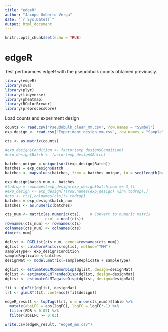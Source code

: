 ```yaml
---
title: "edgeR"
author: "Jacopo Umberto Verga"
date: "`r Sys.Date()`"
output: html_document
---
```


```r
knitr::opts_chunk$set(echo = TRUE)
```

# edgeR

Test perforamces edgeR with the pseudobulk counts obtained previously.


```r
library(edgeR)
library(sva)
library(plyr)
library(tidyverse)
library(pheatmap)
library(RColorBrewer)
library(preprocessCore)
```

Load counts and experiment design

```r
counts <- read.csv("Pseudobulk_clean_mm.csv", row.names = "Symbol")
exp_design <- read.csv("Experiment_design_mm.csv", row.names = "Sample")
```

```r
cts <- as.matrix(counts)

#exp_design$Condition <- factor(exp_design$Condition)
#exp_design$Batch <- factor(exp_design$Batch)

batches_unique = unique(sort(exp_design$Batch))
batches = exp_design$Batch
batches <- mapvalues(batches, from = batches_unique, to = seq(length(batches_unique)))

exp_design$batch_num <- batches
#todrop = rownames(exp_design[exp_design$batch_num == 3,])
#exp_design <- exp_design[!(row.names(exp_design) %in% todrop),]
#cts <- cts[,colnames(cts)!= todrop]
batches = exp_design$batch_num
batches <- as.numeric(batches)


```

```r
cts_num <- matrix(as.numeric(cts),    # Convert to numeric matrix
                  ncol = ncol(cts))
rownames(cts_num) <- rownames(cts)
colnames(cts_num) <- colnames(cts)
dim(cts_num)
```


```r
dglist <- DGEList(cts_num, genes=rownames(cts_num))
dglist <- calcNormFactors(dglist, method="TMM")
sampleType<- exp_design$Condition
sampleReplicate <-batches
designMat <- model.matrix(~sampleReplicate + sampleType)
```


```r
dglist <- estimateGLMCommonDisp(dglist, design=designMat)
dglist <- estimateGLMTrendedDisp(dglist, design=designMat)
dglist <- estimateGLMTagwiseDisp(dglist, design=designMat)
```


```r
fit <- glmFit(dglist, designMat)
lrt <- glmLRT(fit, coef=ncol(fit$design))

edgeR_result <- topTags(lrt, n = nrow(cts_num))$table %>%
  mutate(absLFC = abs(logFC), logFC = logFC*-1) %>%
  filter(FDR < 0.05) %>%
  filter(absLFC >= 0.03)

write.csv(edgeR_result, "edgeR_mm.csv")
```
